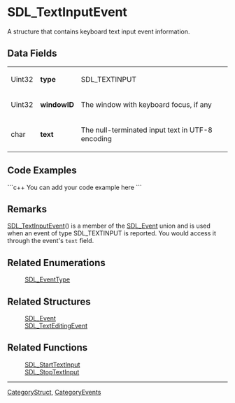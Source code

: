 <!-- pragma section-numbers off -->
<!-- pragma disable-camelcase -->

= SDL_TextInputEvent =
A structure that contains keyboard text input event information.


== Data Fields ==
{|
|Uint32
|'''type'''
|SDL_TEXTINPUT
|-
|Uint32
|'''windowID'''
|The window with keyboard focus, if any
|-
|char
|'''text'''
|The null-terminated input text in UTF-8 encoding
|}

== Code Examples ==
```c++
You can add your code example here
```

== Remarks ==
[[SDL_TextInputEvent]]() is a member of the [[SDL_Event]] union and is used when an event of type SDL_TEXTINPUT is reported. You would access it through the event's <code>text</code> field.

== Related Enumerations ==
:[[SDL_EventType]]

== Related Structures ==
:[[SDL_Event]]
:[[SDL_TextEditingEvent]]

== Related Functions ==
:[[SDL_StartTextInput]]
:[[SDL_StopTextInput]]

----
[[CategoryStruct]], [[CategoryEvents]]
